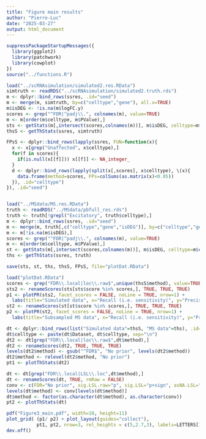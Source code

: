 ```yaml
---
title: "Figure main results"
author: "Pierre-Luc"
date: "2025-03-27"
output: html_document
---
```


```r
suppressPackageStartupMessages({
  library(ggplot2)
  library(patchwork)
  library(cowplot)
})
source("../functions.R")
```



```r
load("../scRNAsimulation/simulated2.res.RData")
simtruth <- readRDS("../scRNAsimulation/simulated2.truth.rds")
m <- dplyr::bind_rows(ssres, .id="seed")
m <- merge(m, simtruth, by=c("celltype","gene"), all.x=TRUE)
m$isDEG <- !is.na(m$logFC.y)
scores <- grep("^FDR|^padj\\.", colnames(m), value=TRUE)
m <- m[order(m$celltype, m$PValue),]
sts <- getStats(m[,intersect(scores,colnames(m))], m$isDEG, celltype=m$celltype, roundNd = NULL, noRankAt1=TRUE)
thsS <- getThStats(ssres, simtruth)

FPsS <- dplyr::bind_rows(lapply(ssres, FUN=function(x){
  x <- x[grep("Unaffected", x$celltype),]
  for(f in scores){
    if(is.null(x[[f]])) x[[f]] <- NA_integer_
  }
  d <- dplyr::bind_rows(lapply(split(x[,scores], x$celltype), \(x){
    data.frame(method=scores, FPs=colSums(as.matrix(x)<0.05))
  }), .id="celltype")
}), .id="seed")


load("../MSdata/MS.res.RData")
truth <- readRDS("../MSdata/pbfull_res.rds")
truth <- truth[!grepl("Excitatory", truth$celltype),]
m <- dplyr::bind_rows(ssres, .id="seed")
m <- merge(m, truth[,c("celltype","gene","isDEG")], by=c("celltype","gene"))
m <- m[!is.na(m$isDEG),]
scores <- grep("^FDR|^padj\\.", colnames(m), value=TRUE)
m <- m[order(m$celltype, m$PValue),]
st <- getStats(m[,intersect(scores,colnames(m))], m$isDEG, celltype=m$celltype, roundNd = NULL, noRankAt1=TRUE)
ths <- getThStats(ssres, truth)

save(sts, st, ths, thsS, FPsS, file="plotDat.RData")
```


```r
load("plotDat.RData")
scores <- grep("FDR\\.local|loc\\.raw$",unique(thsS$method), value=TRUE)
sts2 <- renameScores(sts[sts$score %in% scores,], TRUE, TRUE, TRUE)
p1 <- plotPR(sts2, facet_scores = FALSE, noLine = TRUE, nrow=1) + 
  labs(title="Simulated data", x="Recall (i.e. sensitivity)", y="Precision (1-FDR)")
st2 <- renameScores(st[st$score %in% scores,], TRUE, TRUE, TRUE)
p2 <- plotPR(st2, facet_scores = FALSE, noLine = TRUE, nrow=1) +
  labs(title="Subsampled MS data", x="Recall (i.e. sensitivity)", y="Precision (1-FDR)")

dt <- dplyr::bind_rows(list("Simulated data"=thsS, "MS data"=ths), .id="Dataset")
dt$celltype <- paste(dt$Dataset, dt$celltype, sep="\n")
dt2 <- dt[grep("FDR\\.local|loc\\.raw$",dt$method),]
dt2 <- renameScores(dt2, TRUE, TRUE, TRUE)
levels(dt2$method) <- gsub("^FDR$", "No prior", levels(dt2$method)) 
dt2$method <- relevel(dt2$method, "No prior")
pt1 <- plotThStats(dt2)

dt <- dt[grep("FDR\\.local|LSL\\.loc",dt$method),]
dt <- renameScores(dt, TRUE, rmRaw = FALSE)
conv <- c(FDR="No prior", sig.LSL.raw="p", sig.LSL="p+sign", asNA.LSL="p+sign+asNA", combined.LSL="p+sign+combined", PAS.LSL="p+sign+PAS")
levels(dt$method) <- conv[levels(dt$method)]
dt$method <- factor(as.character(dt$method), as.character(conv))
pt2 <- plotThStats(dt)

pdf("Figure3_main.pdf", width=10, height=11)
plot_grid( (p1/ p2) + plot_layout(guides="collect"),
           pt1, pt2, nrow=3, rel_heights = c(5,2.7,3), labels=LETTERS[1:3], scale=0.95)
dev.off()
```
